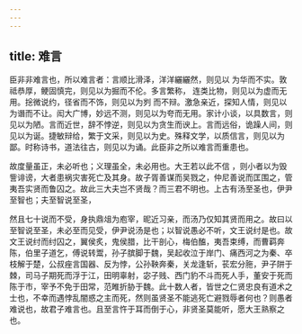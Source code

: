 ```yaml
---
---
---
```

title: 难言
---




臣非非难言也，所以难言者：言顺比滑泽，洋洋纚纚然，则见以 为华而不实。敦祗恭厚，鲠固慎完，则见以为掘而不伦。多言繁称， 连类比物，则见以为虚而无用。捴微说约，径省而不饰，则见以为刿 而不辩。激急亲近，探知人情，则见以为谮而不让。闳大广博，妙远不测，则见以为夸而无用。家计小谈，以具数言，则见以为陋。言而近世，辞不悖逆，则见以为贪生而谀上。言而远俗，诡躁人间，则见以为诞。捷敏辩给，繁于文采，则见以为史。殊释文学，以质信言，则见以为鄙。时称诗书，道法往古，则见以为诵。此臣非之所以难言而重患也。

故度量虽正，未必听也；义理虽全，未必用也。大王若以此不信 ，则小者以为毁訾诽谤，大者患祸灾害死亡及其身。故子胥善谋而吴戮之，仲尼善说而匡围之，管夷吾实贤而鲁囚之。故此三大夫岂不贤哉？而三君不明也。上古有汤至圣也，伊尹至智也；夫至智说至圣，

然且七十说而不受，身执鼎俎为庖宰，昵近习亲，而汤乃仅知其贤而用之。故曰以至智说至圣，未必至而见受，伊尹说汤是也；以智说愚必不听，文王说纣是也。故文王说纣而纣囚之，翼侯炙，鬼侯腊，比干剖心，梅伯醢，夷吾束缚，而曹羁奔陈，伯里子道乞，傅说转鬻，孙子膑脚于魏，吴起收泣于岸门、痛西河之为秦、卒枝解于楚，公叔痤言国器、反为悖，公孙鞅奔秦，关龙逢斩，苌宏分胣，尹子阱于棘，司马子期死而浮于江，田明辜射，宓子贱、西门豹不斗而死人手，董安于死而陈于市，宰予不免于田常，范睢折胁于魏。此十数人者，皆世之仁贤忠良有道术之士也，不幸而遇悖乱闇惑之主而死，然则虽贤圣不能逃死亡避戮辱者何也？则愚者难说也，故君子难言也。且至言忤于耳而倒于心，非贤圣莫能听，愿大王熟察之也。